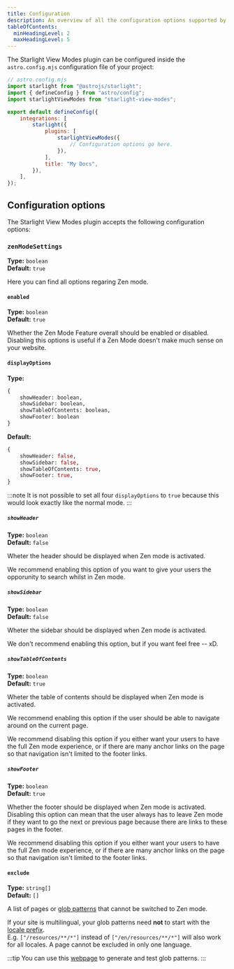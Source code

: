 ```yaml
---
title: Configuration
description: An overview of all the configuration options supported by the Starlight View Modes plugin.
tableOfContents:
  minHeadingLevel: 2
  maxHeadingLevel: 5
---
```


The Starlight View Modes plugin can be configured inside the `astro.config.mjs` configuration file of your project:

```js {11}
// astro.config.mjs
import starlight from "@astrojs/starlight";
import { defineConfig } from "astro/config";
import starlightViewModes from "starlight-view-modes";

export default defineConfig({
    integrations: [
        starlight({
            plugins: [
                starlightViewModes({
                    // Configuration options go here.
                }),
            ],
            title: "My Docs",
        }),
    ],
});
```

## Configuration options

The Starlight View Modes plugin accepts the following configuration options:

### `zenModeSettings`

**Type:** `boolean`  
**Default:** `true`

Here you can find all options regaring Zen mode.

#### `enabled`

**Type:** `boolean`  
**Default:** `true`

Whether the Zen Mode Feature overall should be enabled or disabled.
Disabling this options is useful if a Zen Mode doesn't make much sense on your website.

#### `displayOptions`

**Type:** 

```graphql
{ 
	showHeader: boolean, 
	showSidebar: boolean, 
	showTableOfContents: boolean, 
	showFooter: boolean 
}
```

**Default:**

```graphql
{
	showHeader: false,
	showSidebar: false,
	showTableOfContents: true,
	showFooter: true,
}
```

:::note
It is not possible to set all four `displayOptions` to `true` because this would look exactly like the normal mode.
:::

##### `showHeader`

**Type:** `boolean`  
**Default:** `false`

Wheter the header should be displayed when Zen mode is activated.

We recommend enabling this option of you want to give your users the opporunity to search whilst in Zen mode.

##### `showSidebar`

**Type:** `boolean`  
**Default:** `false`

Wheter the sidebar should be displayed when Zen mode is activated.

We don't recommend enabling this option, but if you want feel free -- xD.

##### `showTableOfContents`

**Type:** `boolean`  
**Default:** `true`

Wheter the table of contents should be displayed when Zen mode is activated.

We recommend enabling this option if the user should be able to navigate around on the current page.

We recommend disabling this option if you either want your users to have the full Zen mode experience, or if there are many anchor links on the page so that navigation isn't limited to the footer links.

##### `showFooter`

**Type:** `boolean`  
**Default:** `true`

Whether the footer should be displayed when Zen mode is activated.
Disabling this option can mean that the user always has to leave Zen mode if they want to go the next or previous page because there are links to these pages in the footer.

We recommend disabling this option if you either want your users to have the full Zen mode experience, or if there are many anchor links on the page so that navigation isn't limited to the footer links.

#### `exclude`

**Type:** `string[]`  
**Default:** `[]`

A list of pages or [glob patterns](https://github.com/micromatch/picomatch#globbing-features) that cannot be switched to Zen mode.

If your site is multilingual, your glob patterns need **not** to start with the [locale prefix](https://starlight.astro.build/reference/configuration/#locales).  
E.g. `["/resources/**/*"]` instead of `["/en/resources/**/*"]` will also work for all locales.
A page cannot be excluded in only one language.

:::tip
You can use this [webpage](https://www.digitalocean.com/community/tools/glob) to generate and test glob patterns.
:::
